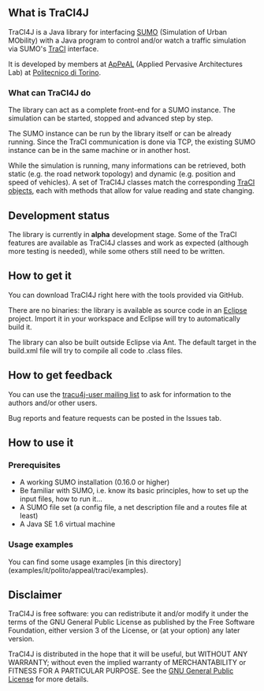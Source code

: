 == What is TraCI4J ==

TraCI4J is a Java library for interfacing [http://sumo.sourceforge.net SUMO] (Simulation of Urban MObility) with a Java program to control and/or watch a traffic simulation via SUMO's [https://sourceforge.net/apps/mediawiki/sumo/index.php?title=TraCI TraCI] interface.

It is developed by members at [http://omero.polito.it/appeal/home.html ApPeAL] (Applied Pervasive Architectures Lab) at [http://www.polito.it Politecnico di Torino].

=== What can TraCI4J do ===

The library can act as a complete front-end for a SUMO instance. The simulation can be started, stopped and advanced step by step.

The SUMO instance can be run by the library itself or can be already running. Since the TraCI communication is done via TCP, the existing SUMO instance can be in the same machine or in another host.

While the simulation is running, many informations can be retrieved, both static (e.g. the road network topology) and dynamic (e.g. position and speed of vehicles). A set of TraCI4J classes match the corresponding [http://sumo.sourceforge.net/doc/current/docs/userdoc/TraCI.html#TraCI_Commands TraCI objects], each with methods that allow for value reading and state changing.


== Development status ==

The library is currently in '''alpha''' development stage. Some of the TraCI features are available as TraCI4J classes and work as expected (although more testing is needed), while some others still need to be written.


== How to get it ==

You can download TraCI4J right here with the tools provided via GitHub.

There are no binaries: the library is available as source code in an [http://www.eclipse.org Eclipse] project. Import it in your workspace and Eclipse will try to automatically build it.

The library can also be built outside Eclipse via Ant. The default target in the build.xml file will try to compile all code to .class files.

== How to get feedback ==

You can use the [https://lists.sourceforge.net/lists/listinfo/traci4j-user tracu4j-user mailing list] to ask for information to the authors and/or other users.

Bug reports and feature requests can be posted in the Issues tab.

== How to use it ==

=== Prerequisites ===

* A working SUMO installation (0.16.0 or higher)
* Be familiar with SUMO, i.e. know its basic principles, how to set up the input files, how to run it...
* A SUMO file set (a config file, a net description file and a routes file at least)
* A Java SE 1.6 virtual machine

=== Usage examples ===

You can find some usage examples [in this directory](examples/it/polito/appeal/traci/examples).

== Disclaimer ==

TraCI4J is free software: you can redistribute it and/or modify
it under the terms of the GNU General Public License as published by
the Free Software Foundation, either version 3 of the License, or
(at your option) any later version.

TraCI4J is distributed in the hope that it will be useful,
but WITHOUT ANY WARRANTY; without even the implied warranty of
MERCHANTABILITY or FITNESS FOR A PARTICULAR PURPOSE.  See the
[http://www.gnu.org/licenses/#GPL GNU General Public License] for more details.
